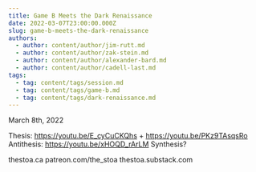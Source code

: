 ```yaml
---
title: Game B Meets the Dark Renaissance
date: 2022-03-07T23:00:00.000Z
slug: game-b-meets-the-dark-renaissance
authors:
  - author: content/author/jim-rutt.md
  - author: content/author/zak-stein.md
  - author: content/author/alexander-bard.md
  - author: content/author/cadell-last.md
tags:
  - tag: content/tags/session.md
  - tag: content/tags/game-b.md
  - tag: content/tags/dark-renaissance.md
---
```


March 8th, 2022

Thesis: https://youtu.be/E_cyCuCKQhs + https://youtu.be/PKz9TAsqsRo
Antithesis: https://youtu.be/xHOQD_rArLM
Synthesis?

thestoa.ca
patreon.com/the_stoa
thestoa.substack.com
